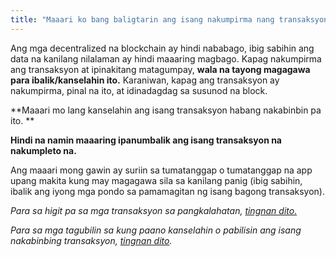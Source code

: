 ```yaml
---
title: "Maaari ko bang baligtarin ang isang nakumpirma nang transaksyon?"
---
```


Ang mga decentralized na blockchain ay hindi nababago, ibig sabihin ang data na kanilang nilalaman ay hindi maaaring magbago. Kapag nakumpirma ang transaksyon at ipinakitang matagumpay, **wala na tayong magagawa para ibalik/kanselahin ito.** Karaniwan, kapag ang transaksyon ay nakumpirma, pinal na ito, at idinadagdag sa susunod na block.

**Maaari mo lang kanselahin ang isang transaksyon habang nakabinbin pa ito. **

**Hindi na namin maaaring ipanumbalik ang isang transaksyon na nakumpleto na.**

Ang maaari mong gawin ay suriin sa tumatanggap o tumatanggap na app upang makita kung may magagawa sila sa kanilang panig (ibig sabihin, ibalik ang iyong mga pondo sa pamamagitan ng isang bagong transaksyon).

_Para sa higit pa sa mga transaksyon sa pangkalahatan, [tingnan dito.](/transactions-and-gas/transactions/user-guide-transactions-and-failed-transactions)_

_Para sa mga tagubilin sa kung paano kanselahin o pabilisin ang isang nakabinbing transaksyon, [tingnan dito](/transactions-and-gas/transactions/how-to-speed-up-or-cancel-a-pending-transaction)._
